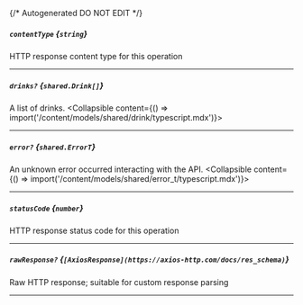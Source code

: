 {/* Autogenerated DO NOT EDIT  */}

##### `contentType` *{`string`}*
HTTP response content type for this operation

---
##### `drinks?` *{`shared.Drink[]`}*
A list of drinks.
<Collapsible content={() => import('/content/models/shared/drink/typescript.mdx')}>
</Collapsible>

---
##### `error?` *{`shared.ErrorT`}*
An unknown error occurred interacting with the API.
<Collapsible content={() => import('/content/models/shared/error_t/typescript.mdx')}>
</Collapsible>

---
##### `statusCode` *{`number`}*
HTTP response status code for this operation

---
##### `rawResponse?` *{`[AxiosResponse](https://axios-http.com/docs/res_schema)`}*
Raw HTTP response; suitable for custom response parsing

---
